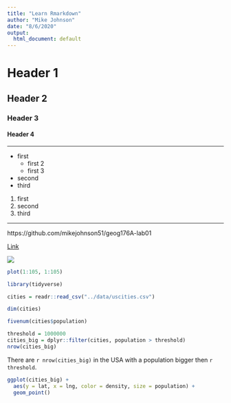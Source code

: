 ```yaml
---
title: "Learn Rmarkdown"
author: "Mike Johnson"
date: "8/6/2020"
output:
  html_document: default
---
```


# Header 1
## Header 2
### Header 3 
#### Header 4

*******

- first 
    - first 2
    - first 3
- second 
- third

1. first
2. second
3. third 

********

https://github.com/mikejohnson51/geog176A-lab01

[Link](https://github.com/mikejohnson51/geog176A-lab01)

![](../img/rmarkdownflow.png)

```r
plot(1:105, 1:105)
```
```r
library(tidyverse)
```

```r
cities = readr::read_csv("../data/uscities.csv")

dim(cities)

fivenum(cities$population)
```

```r
threshold = 1000000
cities_big = dplyr::filter(cities, population > threshold)
nrow(cities_big)
```

There are `r nrow(cities_big)` in the USA with a population bigger then `r threshold`.

```r
ggplot(cities_big) +
  aes(y = lat, x = lng, color = density, size = population) + 
  geom_point()
```

